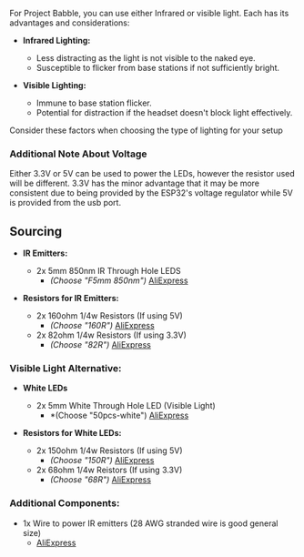 For Project Babble, you can use either Infrared or visible light. Each has its advantages and considerations:

- **Infrared Lighting:**
  - Less distracting as the light is not visible to the naked eye.
  - Susceptible to flicker from base stations if not sufficiently bright.

- **Visible Lighting:**
  - Immune to base station flicker.
  - Potential for distraction if the headset doesn't block light effectively.

Consider these factors when choosing the type of lighting for your setup

### Additional Note About Voltage
Either 3.3V or 5V can be used to power the LEDs, however the resistor used will be different. 3.3V has the minor advantage that it may be more consistent due to being provided by the ESP32's voltage regulator while 5V is provided from the usb port.  

## Sourcing

- **IR Emitters:**
  - 2x 5mm 850nm IR Through Hole LEDS
    - *(Choose "F5mm 850nm")* [AliExpress](https://www.aliexpress.us/item/3256803759925241.html?)
    
- **Resistors for IR Emitters:**
  - 2x 160ohm 1/4w Resistors (If using 5V)
    - *(Choose "160R")* [AliExpress](https://www.aliexpress.us/item/3256806544238902.html?)
  - 2x 82ohm 1/4w Resistors (If using 3.3V)
    - *(Choose "82R")* [AliExpress](https://www.aliexpress.us/item/3256806544238902.html?)


### Visible Light Alternative:

- **White LEDs**
  - 2x 5mm White Through Hole LED (Visible Light)
    - *(Choose "50pcs-white") [AliExpress](https://www.aliexpress.us/item/3256807891285585.html)

- **Resistors for White LEDs:**
  - 2x 150ohm 1/4w Resistors (If using 5V)
    - *(Choose "150R")* [AliExpress](https://www.aliexpress.us/item/3256806544238902.html?)
  - 2x 68ohm 1/4w Reistors (If using 3.3V)
    - *(Choose "68R")* [AliExpress](https://www.aliexpress.us/item/3256806544238902.html?)


### Additional Components:
- 1x Wire to power IR emitters (28 AWG stranded wire is good general size)
  - [AliExpress](https://www.aliexpress.us/item/3256807801296902.html?)
